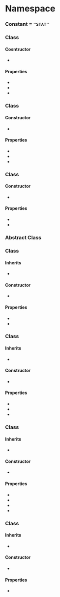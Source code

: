 
# Namespace <Decl s={Ot.Stat} />

### Constant <Decl s={Ot.Stat.Tag} /> = `"STAT"`

### Class <Decl s={Ot.Stat.Table}/>

#### Cosntructor 

* <Method long ctor s={Ot.Stat.Table.cosntructor} args={{designAxes:optional(array(Ot.Stat.Axis)),assignments:optional(array(tuple(Ot.Stat.AxisValue.General,Ot.Stat.NameAssignment))),elidedFallbackNameID:optional(number)}}/>

#### Properties

* <Member s={Ot.Stat.Table.designAxes} type={array(Ot.Stat.Axis)} />
* <Member s={Ot.Stat.Table.assignments} type={array(tuple(Ot.Stat.AxisValue.General,Ot.Stat.NameAssignment))} />
* <Member s={Ot.Stat.Table.elidedFallbackNameID} type={number} />

### Class <Decl s={Ot.Stat.Axis} />

#### Constructor

* <Method ctor s={Ot.Stat.Axis.constructor} args={{tag:Tag,axisNameID:number,axisOrdering:number}}/>

#### Properties

* <Member readonly s={Ot.Stat.Axis.tag} type={Tag}/>
* <Member readonly s={Ot.Stat.Axis.axisNameID} type={number}/>
* <Member readonly s={Ot.Stat.Axis.axisOrdering} type={number}/>

### Class <Decl s={Ot.Stat.NameAssignment} />

#### Constructor

* <Method ctor s={Ot.Stat.NameAssignment.constructor} args={{flags:number,valueNameID:number}}/>

#### Properties

* <Member readonly s={Ot.Stat.NameAssignment.flags} type={number}/>
* <Member readonly s={Ot.Stat.NameAssignment.valueNameID} type={number}/>

### Abstract Class <Decl s={Ot.Stat.AxisValue.General} />

### Class <Decl s={Ot.Stat.AxisValue.Static} />

#### Inherits

* <R s={Ot.Stat.AxisValue.General}/>

#### Constructor

* <Method ctor s={Ot.Stat.AxisValue.Static.constructor} args={{axis:Ot.Stat.Axis,value:number}}/>

#### Properties

* <Member readonly s={Ot.Stat.AxisValue.Static.axis} type={Ot.Stat.Axis}/>
* <Member readonly s={Ot.Stat.AxisValue.Static.value} type={number}/>

### Class <Decl s={Ot.Stat.AxisValue.Linked} />

#### Inherits

* <R s={Ot.Stat.AxisValue.General}/>

#### Constructor

* <Method ctor s={Ot.Stat.AxisValue.Linked.constructor} args={{axis:Ot.Stat.Axis,value:number,linkedValue:number}}/>

#### Properties

* <Member readonly s={Ot.Stat.AxisValue.Linked.axis} type={Ot.Stat.Axis}/>
* <Member readonly s={Ot.Stat.AxisValue.Linked.value} type={number}/>
* <Member readonly s={Ot.Stat.AxisValue.Linked.linkedValue} type={number}/>

### Class <Decl s={Ot.Stat.AxisValue.Variable} />

#### Inherits

* <R s={Ot.Stat.AxisValue.General}/>

#### Constructor

* <Method ctor s={Ot.Stat.AxisValue.Variable.constructor} args={{axis:Ot.Stat.Axis,min:number,nominal:number,max:number}}/>

#### Properties

* <Member readonly s={Ot.Stat.AxisValue.Variable.axis} type={Ot.Stat.Axis}/>
* <Member readonly s={Ot.Stat.AxisValue.Variable.min} type={number}/>
* <Member readonly s={Ot.Stat.AxisValue.Variable.nominal} type={number}/>
* <Member readonly s={Ot.Stat.AxisValue.Variable.max} type={number}/>

### Class <Decl s={Ot.Stat.AxisValue.PolyAxis} />

#### Inherits

* <R s={Ot.Stat.AxisValue.General}/>

#### Constructor

* <Method ctor s={Ot.Stat.AxisValue.PolyAxis.constructor} args={{assignments:array(tuple(Ot.Stat.Axis,number))}}/>

#### Properties

* <Member readonly s={Ot.Stat.AxisValue.PolyAxis.assignments} type={array(tuple(Ot.Stat.Axis,number))}/>
